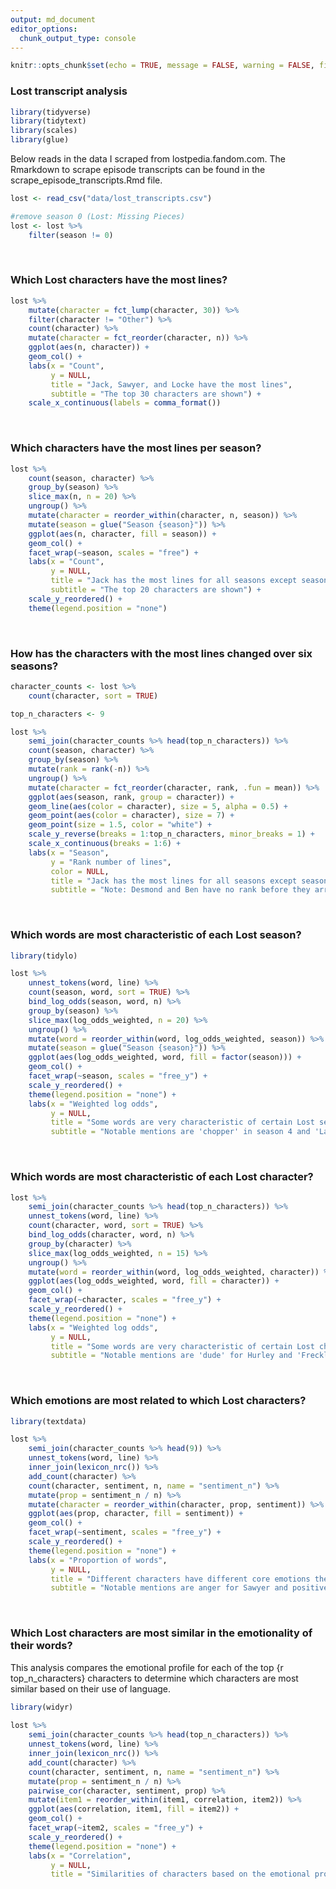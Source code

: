 ---
output: md_document
editor_options: 
  chunk_output_type: console
---

```{r setup, include=FALSE}
knitr::opts_chunk$set(echo = TRUE, message = FALSE, warning = FALSE, fig.width = 8, fig.height = 6)
```

### Lost transcript analysis

```{r}
library(tidyverse)
library(tidytext)
library(scales)
library(glue)
```

Below reads in the data I scraped from lostpedia.fandom.com. The Rmarkdown to scrape episode transcripts can be found in the scrape_episode_transcripts.Rmd file.

```{r}
lost <- read_csv("data/lost_transcripts.csv")

#remove season 0 (Lost: Missing Pieces)
lost <- lost %>%
    filter(season != 0)
```

<br />

### Which Lost characters have the most lines?

```{r}
lost %>%
    mutate(character = fct_lump(character, 30)) %>%
    filter(character != "Other") %>%
    count(character) %>%
    mutate(character = fct_reorder(character, n)) %>%
    ggplot(aes(n, character)) +
    geom_col() +
    labs(x = "Count",
         y = NULL,
         title = "Jack, Sawyer, and Locke have the most lines",
         subtitle = "The top 30 characters are shown") +
    scale_x_continuous(labels = comma_format())
```

<br />

### Which characters have the most lines per season?

```{r}
lost %>%
    count(season, character) %>%
    group_by(season) %>%
    slice_max(n, n = 20) %>% 
    ungroup() %>%
    mutate(character = reorder_within(character, n, season)) %>%
    mutate(season = glue("Season {season}")) %>%
    ggplot(aes(n, character, fill = season)) +
    geom_col() +
    facet_wrap(~season, scales = "free") +
    labs(x = "Count",
         y = NULL,
         title = "Jack has the most lines for all seasons except season 5",
         subtitle = "The top 20 characters are shown") +
    scale_y_reordered() +
    theme(legend.position = "none")
```

<br />

### How has the characters with the most lines changed over six seasons?

```{r}
character_counts <- lost %>%
    count(character, sort = TRUE)

top_n_characters <- 9

lost %>%
    semi_join(character_counts %>% head(top_n_characters)) %>%
    count(season, character) %>%
    group_by(season) %>%
    mutate(rank = rank(-n)) %>%
    ungroup() %>%
    mutate(character = fct_reorder(character, rank, .fun = mean)) %>%
    ggplot(aes(season, rank, group = character)) +
    geom_line(aes(color = character), size = 5, alpha = 0.5) +
    geom_point(aes(color = character), size = 7) +
    geom_point(size = 1.5, color = "white") +
    scale_y_reverse(breaks = 1:top_n_characters, minor_breaks = 1) +
    scale_x_continuous(breaks = 1:6) +
    labs(x = "Season",
         y = "Rank number of lines",
         color = NULL,
         title = "Jack has the most lines for all seasons except season 5",
         subtitle = "Note: Desmond and Ben have no rank before they arrive in seasons 2 and 3, respectively")
```

<br />

### Which words are most characteristic of each Lost season?

```{r}
library(tidylo)

lost %>%
    unnest_tokens(word, line) %>%
    count(season, word, sort = TRUE) %>%
    bind_log_odds(season, word, n) %>%
    group_by(season) %>%
    slice_max(log_odds_weighted, n = 20) %>%
    ungroup() %>%
    mutate(word = reorder_within(word, log_odds_weighted, season)) %>%
    mutate(season = glue("Season {season}")) %>%
    ggplot(aes(log_odds_weighted, word, fill = factor(season))) +
    geom_col() +
    facet_wrap(~season, scales = "free_y") +
    scale_y_reordered() +
    theme(legend.position = "none") +
    labs(x = "Weighted log odds",
         y = NULL,
         title = "Some words are very characteristic of certain Lost seasons",
         subtitle = "Notable mentions are 'chopper' in season 4 and 'LaFleur' in season 5")
```

<br />

### Which words are most characteristic of each Lost character?

```{r}
lost %>%
    semi_join(character_counts %>% head(top_n_characters)) %>%
    unnest_tokens(word, line) %>%
    count(character, word, sort = TRUE) %>%
    bind_log_odds(character, word, n) %>%
    group_by(character) %>%
    slice_max(log_odds_weighted, n = 15) %>%
    ungroup() %>%
    mutate(word = reorder_within(word, log_odds_weighted, character)) %>%
    ggplot(aes(log_odds_weighted, word, fill = character)) +
    geom_col() +
    facet_wrap(~character, scales = "free_y") +
    scale_y_reordered() +
    theme(legend.position = "none") +
    labs(x = "Weighted log odds",
         y = NULL,
         title = "Some words are very characteristic of certain Lost characters",
         subtitle = "Notable mentions are 'dude' for Hurley and 'Freckles' for Sawyer")
```

<br />

### Which emotions are most related to which Lost characters?

```{r}
library(textdata)

lost %>%   
    semi_join(character_counts %>% head(9)) %>%
    unnest_tokens(word, line) %>%
    inner_join(lexicon_nrc()) %>%
    add_count(character) %>%
    count(character, sentiment, n, name = "sentiment_n") %>%
    mutate(prop = sentiment_n / n) %>%
    mutate(character = reorder_within(character, prop, sentiment)) %>%
    ggplot(aes(prop, character, fill = sentiment)) +
    geom_col() +
    facet_wrap(~sentiment, scales = "free_y") +
    scale_y_reordered() +
    theme(legend.position = "none") +
    labs(x = "Proportion of words",
         y = NULL,
         title = "Different characters have different core emotions their word choice conveys",
         subtitle = "Notable mentions are anger for Sawyer and positive emotions for Desmond")
```

<br />

### Which Lost characters are most similar in the emotionality of their words?

This analysis compares the emotional profile for each of the top {r top_n_characters} characters to determine which characters are most similar based on their use of language.

```{r}
library(widyr)
    
lost %>%   
    semi_join(character_counts %>% head(top_n_characters)) %>%
    unnest_tokens(word, line) %>%
    inner_join(lexicon_nrc()) %>%
    add_count(character) %>%
    count(character, sentiment, n, name = "sentiment_n") %>%
    mutate(prop = sentiment_n / n) %>%
    pairwise_cor(character, sentiment, prop) %>% 
    mutate(item1 = reorder_within(item1, correlation, item2)) %>%
    ggplot(aes(correlation, item1, fill = item2)) +
    geom_col() +
    facet_wrap(~item2, scales = "free_y") +
    scale_y_reordered() +
    theme(legend.position = "none") +
    labs(x = "Correlation",
         y = NULL,
         title = "Similarities of characters based on the emotional profile of words they use")
```

<br />
<br />
<br />
<br />
<br />